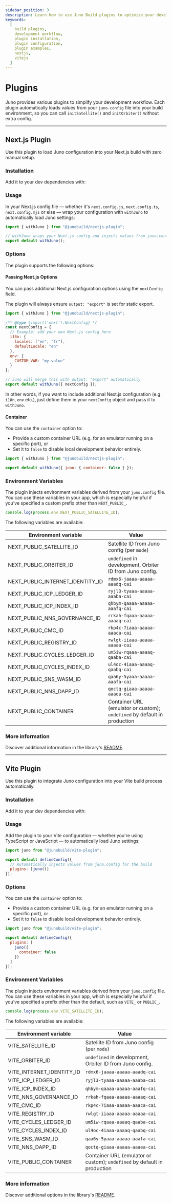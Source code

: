 ```yaml
---
sidebar_position: 3
description: Learn how to use Juno Build plugins to optimize your development workflow. Detailed guides and examples included.
keywords:
  [
    build plugins,
    development workflow,
    plugin installation,
    plugin configuration,
    plugin examples,
    nextjs,
    vitejs
  ]
---
```


# Plugins

Juno provides various plugins to simplify your development workflow. Each plugin automatically loads values from your `juno.config` file into your build environment, so you can call `initSatellite()` and `initOrbiter()` without extra config.

---

## Next.js Plugin

Use this plugin to load Juno configuration into your Next.js build with zero manual setup.

### Installation

Add it to your dev dependencies with:


<Bash
  npm="npm i @junobuild/nextjs-plugin -D"
  yarn="yarn add @junobuild/nextjs-plugin -D"
  pnpm="pnpm add @junobuild/nextjs-plugin -D"
/>

### Usage

In your Next.js config file — whether it's `next.config.js`, `next.config.ts`, `next.config.mjs` or else — wrap your configuration with `withJuno` to automatically load Juno settings:

```javascript title="next.config.js"
import { withJuno } from "@junobuild/nextjs-plugin";

// withJuno wraps your Next.js config and injects values from juno.config
export default withJuno();
```

### Options

The plugin supports the following options:

#### Passing Next.js Options

You can pass additional Next.js configuration options using the `nextConfig` field.

The plugin will always ensure `output: "export"` is set for static export.

```javascript title="next.config.js"
import { withJuno } from "@junobuild/nextjs-plugin";

/** @type {import('next').NextConfig} */
const nextConfig = {
  // Example: add your own Next.js config here
  i18n: {
    locales: ["en", "fr"],
    defaultLocale: "en"
  },
  env: {
    CUSTOM_VAR: "my-value"
  }
};

// Juno will merge this with output: "export" automatically
export default withJuno({ nextConfig });
```

In other words, if you want to include additional Next.js configuration (e.g. `i18n`, `env` etc.), just define them in your `nextConfig` object and pass it to `withJuno`.

#### Container

You can use the `container` option to:

- Provide a custom container URL (e.g. for an emulator running on a specific port), or
- Set it to `false` to disable local development behavior entirely.

```javascript title="next.config.js"
import { withJuno } from "@junobuild/nextjs-plugin";

export default withJuno({ juno: { container: false } });
```

### Environment Variables

The plugin injects environment variables derived from your `juno.config` file. You can use these variables in your app, which is especially helpful if you’ve specified a custom prefix other than `NEXT_PUBLIC_`.

```javascript
console.log(process.env.NEXT_PUBLIC_SATELLITE_ID);
```

The following variables are available:

| Environment variable             | Value                                                                    |
| -------------------------------- | ------------------------------------------------------------------------ |
| NEXT_PUBLIC_SATELLITE_ID         | Satellite ID from Juno config (per `mode`)                               |
| NEXT_PUBLIC_ORBITER_ID           | `undefined` in development, Orbiter ID from Juno config.                 |
| NEXT_PUBLIC_INTERNET_IDENTITY_ID | `rdmx6-jaaaa-aaaaa-aaadq-cai`                                            |
| NEXT_PUBLIC_ICP_LEDGER_ID        | `ryjl3-tyaaa-aaaaa-aaaba-cai`                                            |
| NEXT_PUBLIC_ICP_INDEX_ID         | `qhbym-qaaaa-aaaaa-aaafq-cai`                                            |
| NEXT_PUBLIC_NNS_GOVERNANCE_ID    | `rrkah-fqaaa-aaaaa-aaaaq-cai`                                            |
| NEXT_PUBLIC_CMC_ID               | `rkp4c-7iaaa-aaaaa-aaaca-cai`                                            |
| NEXT_PUBLIC_REGISTRY_ID          | `rwlgt-iiaaa-aaaaa-aaaaa-cai`                                            |
| NEXT_PUBLIC_CYCLES_LEDGER_ID     | `um5iw-rqaaa-aaaaq-qaaba-cai`                                            |
| NEXT_PUBLIC_CYCLES_INDEX_ID      | `ul4oc-4iaaa-aaaaq-qaabq-cai`                                            |
| NEXT_PUBLIC_SNS_WASM_ID          | `qaa6y-5yaaa-aaaaa-aaafa-cai`                                            |
| NEXT_PUBLIC_NNS_DAPP_ID          | `qoctq-giaaa-aaaaa-aaaea-cai`                                            |
| NEXT_PUBLIC_CONTAINER            | Container URL (emulator or custom); `undefined` by default in production |

### More information

Discover additional information in the library's [README](https://github.com/junobuild/plugins/tree/main/plugins/nextjs-plugin).

---

## Vite Plugin

Use this plugin to integrate Juno configuration into your Vite build process automatically.

### Installation

Add it to your dev dependencies with:

<Bash
  npm="npm i @junobuild/vite-plugin -D"
  yarn="yarn add @junobuild/vite-plugin -D"
  pnpm="pnpm add @junobuild/vite-plugin -D"
/>

### Usage

Add the plugin to your Vite configuration — whether you're using TypeScript or JavaScript — to automatically load Juno settings:

```javascript title="vite.config.js"
import juno from "@junobuild/vite-plugin";

export default defineConfig({
  // Automatically injects values from juno.config for the build
  plugins: [juno()]
});
```

### Options

You can use the `container` option to:

- Provide a custom container URL (e.g. for an emulator running on a specific port), or
- Set it to `false` to disable local development behavior entirely.

```javascript title="vite.config.js"
import juno from "@junobuild/vite-plugin";

export default defineConfig({
  plugins: [
    juno({
      container: false
    })
  ]
});
```

### Environment Variables

The plugin injects environment variables derived from your `juno.config` file. You can use these variables in your app, which is especially helpful if you’ve specified a prefix other than the default, such as `VITE_` or `PUBLIC_`.

```javascript
console.log(process.env.VITE_SATELLITE_ID);
```

The following variables are available:

| Environment variable      | Value                                                                    |
| ------------------------- | ------------------------------------------------------------------------ |
| VITE_SATELLITE_ID         | Satellite ID from Juno config (per `mode`)                               |
| VITE_ORBITER_ID           | `undefined` in development, Orbiter ID from Juno config.                 |
| VITE_INTERNET_IDENTITY_ID | `rdmx6-jaaaa-aaaaa-aaadq-cai`                                            |
| VITE_ICP_LEDGER_ID        | `ryjl3-tyaaa-aaaaa-aaaba-cai`                                            |
| VITE_ICP_INDEX_ID         | `qhbym-qaaaa-aaaaa-aaafq-cai`                                            |
| VITE_NNS_GOVERNANCE_ID    | `rrkah-fqaaa-aaaaa-aaaaq-cai`                                            |
| VITE_CMC_ID               | `rkp4c-7iaaa-aaaaa-aaaca-cai`                                            |
| VITE_REGISTRY_ID          | `rwlgt-iiaaa-aaaaa-aaaaa-cai`                                            |
| VITE_CYCLES_LEDGER_ID     | `um5iw-rqaaa-aaaaq-qaaba-cai`                                            |
| VITE_CYCLES_INDEX_ID      | `ul4oc-4iaaa-aaaaq-qaabq-cai`                                            |
| VITE_SNS_WASM_ID          | `qaa6y-5yaaa-aaaaa-aaafa-cai`                                            |
| VITE_NNS_DAPP_ID          | `qoctq-giaaa-aaaaa-aaaea-cai`                                            |
| VITE_PUBLIC_CONTAINER     | Container URL (emulator or custom); `undefined` by default in production |

### More information

Discover additional options in the library's [README](https://github.com/junobuild/plugins/tree/main/plugins/vite-plugin).
